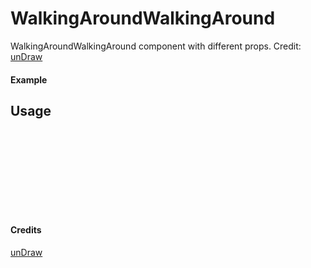 
<Meta of={WalkingAroundWalkingAround} title="unDraw/WalkingAroundWalkingAround" />

# WalkingAroundWalkingAround

WalkingAroundWalkingAround component with different props.
Credit: [unDraw](https://undraw.co/illustrations)

#### Example

<Canvas of={WalkingAroundWalkingAround.Primary} />

## Usage

```ts
import { WalkingAroundWalkingAround } from "yadl-ui";

const Example = () => {
  return (
      <WalkingAroundWalkingAround />
  );
};

export default Example;
```

#### Credits
[unDraw](https://undraw.co/illustrations)
